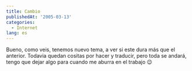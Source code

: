 ```yaml
---
title: Cambio
publishedAt: '2005-03-13'
categories:
  - Internet
lang: es
---
```


Bueno, como veis, tenemos nuevo tema, a ver si este dura más que el anterior. Todavia quedan cositas por hacer y traducir, pero toda se andará, tengo que dejar algo para cuando me aburra en el trabajo 😉

